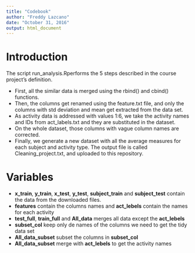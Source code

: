 ---
title: "Codebook"
author: "Freddy Lazcano"
date: "October 31, 2016"
output: html_document
---

# Introduction


The script run_analysis.Rperforms the 5 steps described in the course project's definition.

* First, all the similar data is merged using the rbind() and cbind() functions.  
* Then, the columns get renamed using the feature.txt file, and only the columns with std deviation and mean get extracted from the data set.  
* As activity data is addressed with values 1:6, we take the activity names and IDs from act_labels.txt and they are substituted in the dataset.  
* On the whole dataset, those columns with vague column names are corrected.  
* Finally, we generate a new dataset with all the average measures for each subject and activity type. The output file is called Cleaning_project.txt, and uploaded to this repository. 


# Variables

* **x_train**, **y_train**, **x_test**, **y_test**, **subject_train** and **subject_test** contain the data from the downloaded files.
* **features** contain the columns names and **act_lebels** contain the names for each activity
* **test_full**, **train_full** and **All_data** merges all data except the **act_lebels**
* **subset_col** keep only de names of the columns we need to get the tidy data set 
* **All_data_subset** subset the columns in **subset_col**
* **All_data_subset** merge with **act_lebels** to get the activity names